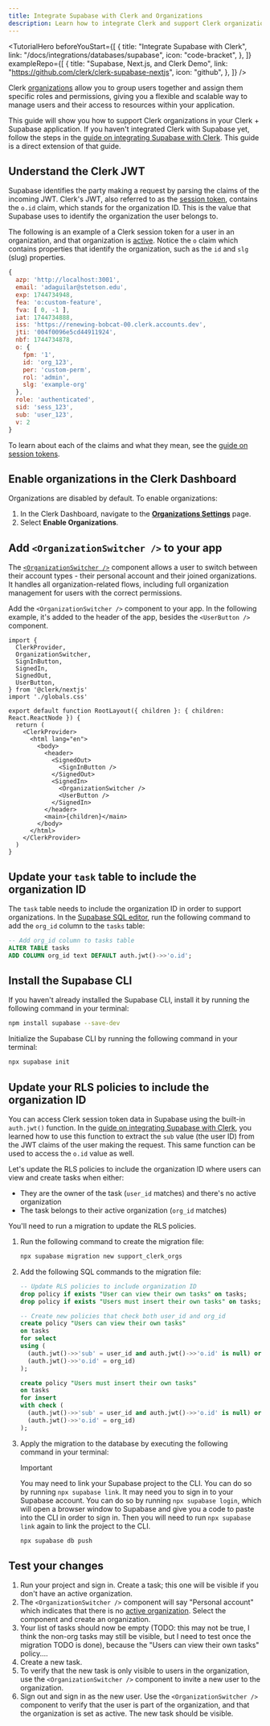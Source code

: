 ```yaml
---
title: Integrate Supabase with Clerk and Organizations
description: Learn how to integrate Clerk and support Clerk organizations in your Supabase application.
---
```


<TutorialHero
  beforeYouStart={[
    {
      title: "Integrate Supabase with Clerk",
      link: "/docs/integrations/databases/supabase",
      icon: "code-bracket",
    },
  ]}
  exampleRepo={[
    {
      title: "Supabase, Next.js, and Clerk Demo",
      link: "https://github.com/clerk/clerk-supabase-nextjs",
      icon: "github",
    },
  ]}
/>

Clerk [organizations](/docs/organizations/overview) allow you to group users together and assign them specific roles and permissions, giving you a flexible and scalable way to manage users and their access to resources within your application.

This guide will show you how to support Clerk organizations in your Clerk + Supabase application. If you haven't integrated Clerk with Supabase yet, follow the steps in the [guide on integrating Supabase with Clerk](/docs/integrations/databases/supabase). This guide is a direct extension of that guide.

## Understand the Clerk JWT

Supabase identifies the party making a request by parsing the claims of the incoming JWT. Clerk's JWT, also referred to as the [session token](/docs/backend-requests/resources/session-tokens), contains the `o.id` claim, which stands for the organization ID. This is the value that Supabase uses to identify the organization the user belongs to.

The following is an example of a Clerk session token for a user in an organization, and that organization is [active](/docs/organizations/overview#active-organization). Notice the `o` claim which contains properties that identify the organization, such as the `id` and `slg` (slug) properties.

```js {{ prettier: false }}
{
  azp: 'http://localhost:3001',
  email: 'adaguilar@stetson.edu',
  exp: 1744734948,
  fea: 'o:custom-feature',
  fva: [ 0, -1 ],
  iat: 1744734888,
  iss: 'https://renewing-bobcat-00.clerk.accounts.dev',
  jti: '004f0096e5cd44911924',
  nbf: 1744734878,
  o: {
    fpm: '1',
    id: 'org_123',
    per: 'custom-perm',
    rol: 'admin',
    slg: 'example-org'
  },
  role: 'authenticated',
  sid: 'sess_123',
  sub: 'user_123',
  v: 2
}
```

To learn about each of the claims and what they mean, see the [guide on session tokens](/docs/backend-requests/resources/session-tokens).

## Enable organizations in the Clerk Dashboard

Organizations are disabled by default. To enable organizations:

1. In the Clerk Dashboard, navigate to the [**Organizations Settings**](https://dashboard.clerk.com/last-active?path=organizations-settings) page.
1. Select **Enable Organizations**.

## Add `<OrganizationSwitcher />` to your app

The [`<OrganizationSwitcher />`](/docs/components/organization/organization-switcher) component allows a user to switch between their account types - their personal account and their joined organizations. It handles all organization-related flows, including full organization management for users with the correct permissions.

Add the `<OrganizationSwitcher />` component to your app. In the following example, it's added to the header of the app, besides the `<UserButton />` component.

```tsx {{ filename: 'app/layout.tsx', mark: [3, 21] }}
import {
  ClerkProvider,
  OrganizationSwitcher,
  SignInButton,
  SignedIn,
  SignedOut,
  UserButton,
} from '@clerk/nextjs'
import './globals.css'

export default function RootLayout({ children }: { children: React.ReactNode }) {
  return (
    <ClerkProvider>
      <html lang="en">
        <body>
          <header>
            <SignedOut>
              <SignInButton />
            </SignedOut>
            <SignedIn>
              <OrganizationSwitcher />
              <UserButton />
            </SignedIn>
          </header>
          <main>{children}</main>
        </body>
      </html>
    </ClerkProvider>
  )
}
```

## Update your `task` table to include the organization ID

The `task` table needs to include the organization ID in order to support organizations. In the [Supabase SQL editor](https://supabase.com/dashboard/project/_/sql/new), run the following command to add the `org_id` column to the `tasks` table:

```sql
-- Add org_id column to tasks table
ALTER TABLE tasks
ADD COLUMN org_id text DEFAULT auth.jwt()->>'o.id';
```

## Install the Supabase CLI

If you haven't already installed the Supabase CLI, install it by running the following command in your terminal:

```bash
npm install supabase --save-dev
```

Initialize the Supabase CLI by running the following command in your terminal:

```bash
npx supabase init
```

## Update your RLS policies to include the organization ID

You can access Clerk session token data in Supabase using the built-in `auth.jwt()` function. In the [guide on integrating Supabase with Clerk](/docs/integrations/databases/supabase), you learned how to use this function to extract the `sub` value (the user ID) from the JWT claims of the user making the request. This same function can be used to access the `o.id` value as well.

Let's update the RLS policies to include the organization ID where users can view and create tasks when either:

- They are the owner of the task (`user_id` matches) and there's no active organization
- The task belongs to their active organization (`org_id` matches)

You'll need to run a migration to update the RLS policies.

1. Run the following command to create the migration file:
   ```bash
   npx supabase migration new support_clerk_orgs
   ```
1. Add the following SQL commands to the migration file:
   ```sql
   -- Update RLS policies to include organization ID
   drop policy if exists "User can view their own tasks" on tasks;
   drop policy if exists "Users must insert their own tasks" on tasks;

   -- Create new policies that check both user_id and org_id
   create policy "Users can view their own tasks"
   on tasks
   for select
   using (
     (auth.jwt()->>'sub' = user_id and auth.jwt()->>'o.id' is null) or
     (auth.jwt()->>'o.id' = org_id)
   );

   create policy "Users must insert their own tasks"
   on tasks
   for insert
   with check (
     (auth.jwt()->>'sub' = user_id and auth.jwt()->>'o.id' is null) or
     (auth.jwt()->>'o.id' = org_id)
   );
   ```
1. Apply the migration to the database by executing the following command in your terminal:

   > [!IMPORTANT]
   > You may need to link your Supabase project to the CLI. You can do so by running `npx supabase link`. It may need you to sign in to your Supabase account. You can do so by running `npx supabase login`, which will open a browser window to Supabase and give you a code to paste into the CLI in order to sign in. Then you will need to run `npx supabase link` again to link the project to the CLI.

   ```bash
   npx supabase db push
   ```

## Test your changes

1. Run your project and sign in. Create a task; this one will be visible if you don't have an active organization.
1. The `<OrganizationSwitcher />` component will say "Personal account" which indicates that there is no [active organization](/docs/organizations/overview#active-organization). Select the component and create an organization.
1. Your list of tasks should now be empty (TODO: this may not be true, I think the non-org tasks may still be visible, but I need to test once the migration TODO is done), because the "Users can view their own tasks" policy....
1. Create a new task.
1. To verify that the new task is only visible to users in the organization, use the `<OrganizationSwitcher />` component to invite a new user to the organization.
1. Sign out and sign in as the new user. Use the `<OrganizationSwitcher />` component to verify that the user is part of the organization, and that the organization is set as active. The new task should be visible.
